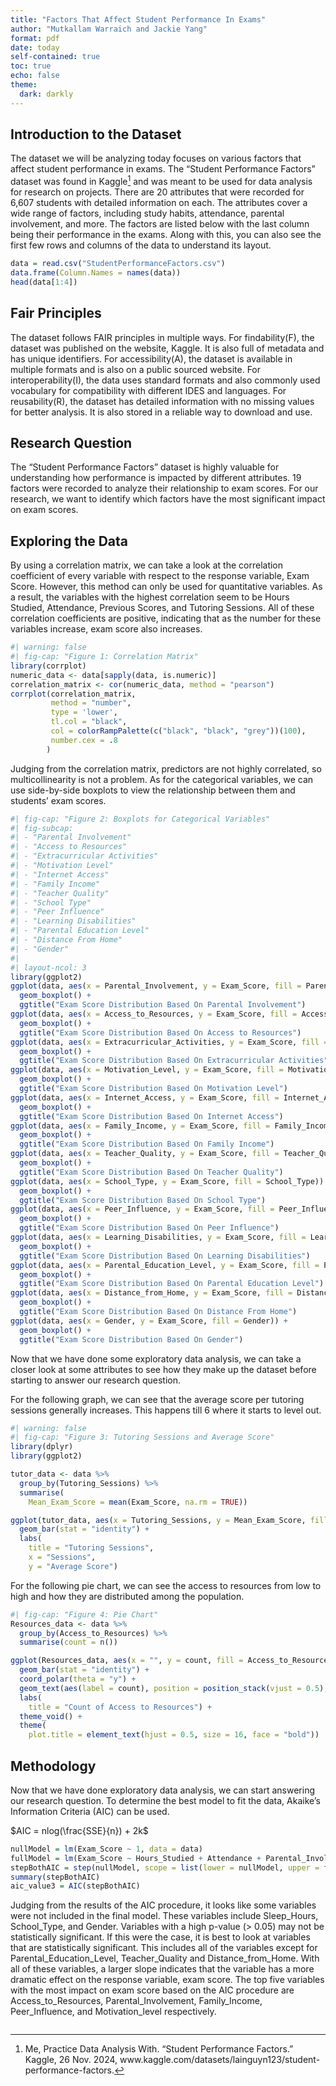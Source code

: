 ---
title: "Factors That Affect Student Performance In Exams"
author: "Mutkallam Warraich and Jackie Yang"
format: pdf
date: today
self-contained: true
toc: true
echo: false
theme:
  dark: darkly
---

## Introduction to the Dataset

The dataset we will be analyzing today focuses on various factors that affect student performance in exams. The "Student Performance Factors" dataset was found in Kaggle^[Me, Practice Data Analysis With. “Student Performance Factors.” Kaggle, 26 Nov. 2024, www.kaggle.com/datasets/lainguyn123/student-performance-factors.] and was meant to be used for data analysis for research on projects. There are 20 attributes that were recorded for 6,607 students with detailed information on each. The attributes cover a wide range of factors, including study habits, attendance, parental involvement, and more. The factors are listed below with the last column being their performance in the exams. Along with this, you can also see the first few rows and columns of the data to understand its layout.

```{r}
data = read.csv("StudentPerformanceFactors.csv")
data.frame(Column.Names = names(data))
head(data[1:4])
```

## Fair Principles

The dataset follows FAIR principles in multiple ways. For findability(F), the dataset was published on the website, Kaggle. It is also full of metadata and has unique identifiers. For accessibility(A), the dataset is available in multiple formats and is also on a public sourced website. For interoperability(I), the data uses standard formats and also commonly used vocabulary for compatibility with different IDES and languages. For reusability(R), the dataset has detailed information with no missing values for better analysis. It is also stored in a reliable way to download and use.

## Research Question

The "Student Performance Factors" dataset is highly valuable for understanding how performance is impacted by different attributes. 19 factors were recorded to analyze their relationship to exam scores. For our research, we want to identify which factors have the most significant impact on exam scores.

## Exploring the Data

By using a correlation matrix, we can take a look at the correlation coefficient of every variable with respect to the response variable, Exam Score. However, this method can only be used for quantitative variables. As a result, the variables with the highest correlation seem to be Hours Studied, Attendance, Previous Scores, and Tutoring Sessions. All of these correlation coefficients are positive, indicating that as the number for these variables increase, exam score also increases.

```{r}
#| warning: false 
#| fig-cap: "Figure 1: Correlation Matrix"
library(corrplot)
numeric_data <- data[sapply(data, is.numeric)]
correlation_matrix <- cor(numeric_data, method = "pearson")
corrplot(correlation_matrix, 
         method = "number", 
         type = 'lower',
         tl.col = "black",
         col = colorRampPalette(c("black", "black", "grey"))(100),
         number.cex = .8
        )
```

Judging from the correlation matrix, predictors are not highly correlated, so multicollinearity is not a problem.
As for the categorical variables, we can use side-by-side boxplots to view the relationship between them and students' exam scores.

```{r}
#| fig-cap: "Figure 2: Boxplots for Categorical Variables"
#| fig-subcap:
#| - "Parental Involvement"
#| - "Access to Resources"
#| - "Extracurricular Activities"
#| - "Motivation Level"
#| - "Internet Access"
#| - "Family Income"
#| - "Teacher Quality"
#| - "School Type"
#| - "Peer Influence"
#| - "Learning Disabilities"
#| - "Parental Education Level"
#| - "Distance From Home"
#| - "Gender"
#| 
#| layout-ncol: 3
library(ggplot2)
ggplot(data, aes(x = Parental_Involvement, y = Exam_Score, fill = Parental_Involvement)) + 
  geom_boxplot() + 
  ggtitle("Exam Score Distribution Based On Parental Involvement")
ggplot(data, aes(x = Access_to_Resources, y = Exam_Score, fill = Access_to_Resources)) + 
  geom_boxplot() + 
  ggtitle("Exam Score Distribution Based On Access to Resources")
ggplot(data, aes(x = Extracurricular_Activities, y = Exam_Score, fill = Extracurricular_Activities)) + 
  geom_boxplot() + 
  ggtitle("Exam Score Distribution Based On Extracurricular Activities")
ggplot(data, aes(x = Motivation_Level, y = Exam_Score, fill = Motivation_Level)) + 
  geom_boxplot() + 
  ggtitle("Exam Score Distribution Based On Motivation Level")
ggplot(data, aes(x = Internet_Access, y = Exam_Score, fill = Internet_Access)) + 
  geom_boxplot() + 
  ggtitle("Exam Score Distribution Based On Internet Access")
ggplot(data, aes(x = Family_Income, y = Exam_Score, fill = Family_Income)) + 
  geom_boxplot() + 
  ggtitle("Exam Score Distribution Based On Family Income")
ggplot(data, aes(x = Teacher_Quality, y = Exam_Score, fill = Teacher_Quality)) + 
  geom_boxplot() + 
  ggtitle("Exam Score Distribution Based On Teacher Quality")
ggplot(data, aes(x = School_Type, y = Exam_Score, fill = School_Type)) + 
  geom_boxplot() + 
  ggtitle("Exam Score Distribution Based On School Type")
ggplot(data, aes(x = Peer_Influence, y = Exam_Score, fill = Peer_Influence)) + 
  geom_boxplot() + 
  ggtitle("Exam Score Distribution Based On Peer Influence")
ggplot(data, aes(x = Learning_Disabilities, y = Exam_Score, fill = Learning_Disabilities)) + 
  geom_boxplot() + 
  ggtitle("Exam Score Distribution Based On Learning Disabilities")
ggplot(data, aes(x = Parental_Education_Level, y = Exam_Score, fill = Parental_Education_Level)) + 
  geom_boxplot() + 
  ggtitle("Exam Score Distribution Based On Parental Education Level")
ggplot(data, aes(x = Distance_from_Home, y = Exam_Score, fill = Distance_from_Home)) + 
  geom_boxplot() + 
  ggtitle("Exam Score Distribution Based On Distance From Home")
ggplot(data, aes(x = Gender, y = Exam_Score, fill = Gender)) + 
  geom_boxplot() + 
  ggtitle("Exam Score Distribution Based On Gender")
```


Now that we have done some exploratory data analysis, we can take a closer look at some attributes to see how they make up the dataset before starting to answer our research question.

For the following graph, we can see that the average score per tutoring sessions generally increases. This happens till 6 where it starts to level out.

```{r}
#| warning: false
#| fig-cap: "Figure 3: Tutoring Sessions and Average Score"
library(dplyr)
library(ggplot2)

tutor_data <- data %>%
  group_by(Tutoring_Sessions) %>%
  summarise(
    Mean_Exam_Score = mean(Exam_Score, na.rm = TRUE))

ggplot(tutor_data, aes(x = Tutoring_Sessions, y = Mean_Exam_Score, fill = Tutoring_Sessions)) +
  geom_bar(stat = "identity") +
  labs(
    title = "Tutoring Sessions",
    x = "Sessions",
    y = "Average Score")
```


For the following pie chart, we can see the access to resources from low to high and how they are distributed among the population.

```{r}
#| fig-cap: "Figure 4: Pie Chart"
Resources_data <- data %>%
  group_by(Access_to_Resources) %>%
  summarise(count = n())

ggplot(Resources_data, aes(x = "", y = count, fill = Access_to_Resources)) +
  geom_bar(stat = "identity") +
  coord_polar(theta = "y") +
  geom_text(aes(label = count), position = position_stack(vjust = 0.5), fontface = 'bold') +
  labs(
    title = "Count of Access to Resources") + 
  theme_void() +
  theme(
    plot.title = element_text(hjust = 0.5, size = 16, face = "bold"))
```

## Methodology

Now that we have done exploratory data analysis, we can start answering our research question. To determine the best model to fit the data, Akaike's Information Criteria (AIC) can be used.

$AIC = nlog(\frac{SSE}{n}) + 2k$

```{r}
nullModel = lm(Exam_Score ~ 1, data = data)
fullModel = lm(Exam_Score ~ Hours_Studied + Attendance + Parental_Involvement + Access_to_Resources + Extracurricular_Activities + Sleep_Hours + Previous_Scores + Motivation_Level + Internet_Access + Tutoring_Sessions + Family_Income + Teacher_Quality + School_Type + Peer_Influence + Physical_Activity + Learning_Disabilities + Parental_Education_Level + Distance_from_Home + Gender, data = data)
stepBothAIC = step(nullModel, scope = list(lower = nullModel, upper = fullModel), direction = "both", k = 2)
summary(stepBothAIC)
aic_value3 = AIC(stepBothAIC)
```
Judging from the results of the AIC procedure, it looks like some variables were not included in the final model. These variables include Sleep_Hours, School_Type, and Gender. Variables with a high p-value (> 0.05) may not be statistically significant. If this were the case, it is best to look at variables that are statistically significant. This includes all of the variables except for Parental_Education_Level, Teacher_Quality and Distance_from_Home. With all of these variables, a larger slope indicates that the variable has a more dramatic effect on the response variable, exam score. The top five variables with the most impact on exam score based on the AIC procedure are Access_to_Resources, Parental_Involvement, Family_Income, Peer_Influence, and Motivation_level respectively.

```{r codeAppend, ref.label = knitr::all_labels(), echo = TRUE, eval = FALSE}
```

